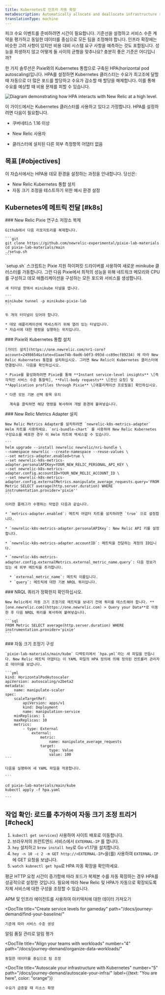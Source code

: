 ```yaml
---
title: Kubernetes로 인프라 자동 확장
metaDescription: Automatically allocate and deallocate infrastructure resources to your pods with horizontal pod autoscaling.
translationType: machine
---
```



피크 수요 이벤트를 준비하려면 시간이 필요합니다. 기준선을 설정하고 서비스 수준 계약을 평가하고 동일한 데이터를 중심으로 모든 팀을 조정해야 합니다. 인프라 확장에는 비슷한 고려 사항이 있지만 비용 대비 시스템 요구 사항을 예측하는 것도 포함됩니다. 성능을 희생하지 않고 어떻게 둘 사이의 균형을 맞추나요? 충분히 좋은 기준은 어디입니까?

한 가지 솔루션은 Pixie와의 Kubernetes 통합으로 구축된 HPA(horizontal pod autoscaling)입니다. HPA를 설정하면 Kubernetes 클러스터는 수요가 최고조에 달할 때 자동으로 더 많은 포드를 할당하고 수요가 감소할 때 할당을 해제합니다. 이를 통해 수요를 예상할 때 비용 문제를 피할 수 있습니다.

<img
  title="Horizontal pod autoscaling"
  alt="Diagram demonstrating how HPA interacts with New Relic at a high level."
  src={kubernetesK8sHPA}
/>

이 가이드에서는 Kubernetes 클러스터를 사용하고 있다고 가정합니다. HPA를 설정하려면 다음이 필요합니다.

* 쿠버네티스 1.16 이상

* New Relic 사용자

  <InlinePopover type="licenseKey"/>

* 클러스터에 설치된 다른 외부 측정항목 어댑터 없음

## 목표 [#objectives]

이 자습서에서는 HPA용 데모 환경을 설정하는 과정을 안내합니다. 당신은:

* New Relic Kubernetes 통합 설치
* 자동 크기 조정을 테스트하기 위한 예시 환경 설정

## Kubernetes에 메트릭 전달 [#k8s]

<Steps>
  <Step>
    ### New Relic Pixie 연구소 저장소 복제

    Github에서 다음 리포지토리를 복제합니다.

    ```git
    git clone https://github.com/newrelic-experimental/pixie-lab-materials 
    ​​cd pixie-lab-materials/main 
    ./setup.sh
    ```
  </Step>

  <Step>
    `setup.sh` 스크립트는 Pixie 지원 하이퍼킷 드라이버를 사용하여 새로운 minikube 클러스터를 가동합니다. 그런 다음 Pixie에서 최적의 성능을 위해 네트워크 메모리와 CPU를 구성하고 데모 애플리케이션을 구성하는 모든 포드와 서비스를 생성합니다.

    새 터미널 창에서 minikube 터널을 엽니다.

    ```
    minikube tunnel -p minikube-pixie-lab
    ```

    두 개의 터미널이 있어야 합니다.

    * 데모 애플리케이션에 액세스하기 위해 열려 있는 터널입니다.
    * 자습서에 대한 명령을 실행하는 위치입니다.
  </Step>

  <Step>
    ### Pixie와 Kubernetes 통합 설치

    [가이드 설치](https://one.newrelic.com/nr1-core?account=2498654&state=d1aae74b-0ad6-b0f3-093d-cc89ecf89234) 에 따라 New Relic Kubernetes 통합을 설치하십시오. 그러면 New Relic이 Kubernetes 클러스터에 연결됩니다. 다음을 확인하십시오.

    * Pixie를 활성화하려면 Pixie를 통해 **Instant service-level insights** \[즉각적인 서비스 수준 통찰력], **Full-body requests** \[전신 요청] 및 **Application profiles through Pixie** \[애플리케이션 프로필을] 확인하십시오.

    * 다른 모든 기본 선택 항목 유지

      계속을 클릭하면 해당 명령을 복사하여 개발 환경에 붙여넣습니다.
  </Step>

  <Step>
    ### New Relic Metrics Adapter 설치

    New Relic Metrics Adapter를 설치하려면 `newrelic-k8s-metrics-adapter` Helm 차트를 사용하세요. `nri-bundle-chart` 를 사용하여 New Relic Kubernetes 구성요소를 배포한 경우 이 Helm 차트에 액세스할 수 있습니다.

    ```
    helm upgrade --install newrelic newrelic/nri-bundle \
    --namespace newrelic --create-namespace --reuse-values \
    --set metrics-adapter.enabled=true \
    --set newrelic-k8s-metrics-adapter.personalAPIKey=YOUR_NEW_RELIC_PERSONAL_API_KEY \
    --set newrelic-k8s-metrics-adapter.config.accountID=YOUR_NEW_RELIC_ACCOUNT_ID \
    --set newrelic-k8s-metrics-adapter.config.externalMetrics.manipulate_average_requests.query='FROM Metric SELECT average(http.server.duration) WHERE instrumentation.provider='pixie''
    ```

    이러한 플래그가 수행하는 작업은 다음과 같습니다.

    * `metrics-adapter.enabled`: 메트릭 어댑터 차트를 설치하려면 `true` 으로 설정합니다.

    * `newrelic-k8s-metrics-adapter.personalAPIKey`: New Relic API 키를 설정합니다.

    * `newrelic-k8s-metrics-adapter.accountID`: 메트릭을 전달하는 계정의 ID입니다.

    * `newrelic-k8s-metrics-adapter.config.externalMetrics.external_metric_name.query`: 다음 정보가 있는 새 외부 메트릭을 추가합니다.

      * `external_metric_name`: 메트릭 이름입니다.
      * `query`: 메트릭에 대한 기본 NRQL 쿼리입니다.
  </Step>

  <Step>
    ### NRQL 쿼리가 정확한지 확인하십시오.

    New Relic에서 자동 크기 조정기로 메트릭을 보내기 전에 쿼리를 테스트해야 합니다. **[one.newrelic.com](https://one.newrelic.com) > Query your Data**로 이동한 후 다음 NRQL 쿼리를 복사하여 붙여넣습니다.

    ```sql
    FROM Metric SELECT average(http.server.duration) WHERE instrumentation.provider='pixie'
    ```
  </Step>

  <Step>
    ### 자동 크기 조정기 구성

    `pixie-lab-materials/main/kube` 디렉토리에서 `hpa.yml`라는 새 파일을 만듭니다. New Relic 메트릭 어댑터는 이 YAML 파일의 HPA 정의에 의해 정의된 컨트롤러 관리자로 데이터를 보냅니다.

    ```yml
    kind: HorizontalPodAutoscaler
    apiVersion: autoscaling/v2beta2
    metadata:
        name: manipulate-scaler
    spec:
        scaleTargetRef:
            apiVersion: apps/v1
            kind: Deployment
            name: manipulation-service
        minReplicas: 1
        maxReplicas: 10
        metrics:
            - type: External
                external:
                    metric:
                        name: manipulate_average_requests
                    target:
                        type: Value
                        value: 100
    ```

    다음을 실행하여 새 YAML 파일을 적용합니다.

    ```

    cd pixie-lab-materials/main/kube
    kubectl apply -f hpa.yaml

    ```
  </Step>
</Steps>

## 작업 확인: 로드를 추가하여 자동 크기 조정 트리거 [#check]

1. `kubectl get services`) 사용하여 사이트 배포로 이동합니다.
2. 브라우저의 프런트엔드 서비스에서 `EXTERNAL-IP` 를 엽니다.
3. `hey` 설치하고 `brew install hey`로 Go v1.17을 설치합니다.
4. `hey -n 10 -c 2 -m GET http://<EXTERNAL-IP>`을(를) 사용하여 `EXTERNAL-IP` 에 GET 요청을 보냅니다.
5. `watch kubnectl get hpa`로 HPA 자동 확장을 확인하세요.

평균 HTTP 요청 시간이 증가함에 따라 포드가 복제본 수를 자동 확장하는 경우 HPA를 성공적으로 설정한 것입니다. 필요에 따라 New Relic 및 HPA가 자동으로 확장되도록 자체 서비스에 대한 구성을 조정할 수 있습니다.

<DocTiles numbered>
  <DocTile
    title="Get started"
    path="/docs/journey-demand/get-started"
  >
    APM 및 인프라 에이전트를 사용하여 아키텍처에 대한 데이터 가져오기
  </DocTile>

  <DocTile
    title="Create service levels for gameday"
    path="/docs/journey-demand/find-your-baseline/"
  >
    기준에 따라 서비스 수준 생성
  </DocTile>
</DocTiles>

<DocTiles>
  <DocTile
    title="Reduce noise with quality alerts"
    number="3"
    path="/docs/journey-demand/create-quality-alerts/"
  >
    알림 품질 관리로 알림 평가
  </DocTile>

  <DocTile
    title="Align your teams with workloads"
    number="4"
    path="/docs/journey-demand/organize-data-workloads/"
  >
    동일한 데이터를 중심으로 팀 조정
  </DocTile>

  <DocTile
    title="Autoscale your infrastructure with Kubernetes"
    number="5"
    path="/docs/journey-demand/autoscale-your-infra/"
    label={{text: "You are here", color: "orange"}}
  >
    수요가 급증할 때 리소스 확장
  </DocTile>
</DocTiles>